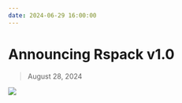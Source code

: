 ```yaml
---
date: 2024-06-29 16:00:00
---
```


# Announcing Rspack v1.0

> August 28, 2024

![](https://assets.rspack.dev/rspack/rspack-banner-v1-0.png)
